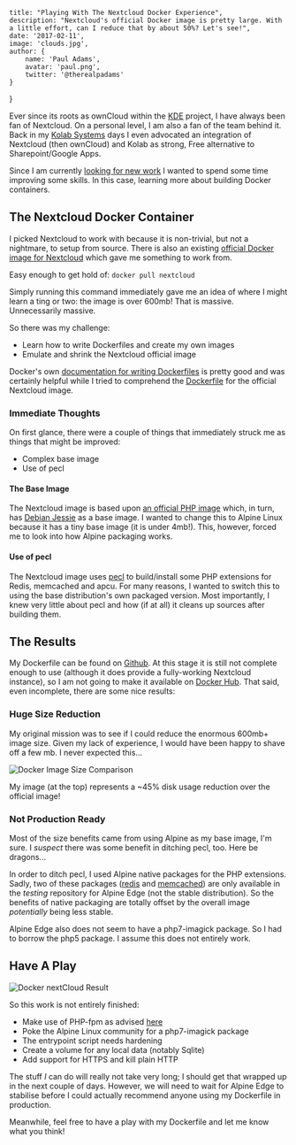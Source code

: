 
    title: "Playing With The Nextcloud Docker Experience",
    description: "Nextcloud's official Docker image is pretty large. With a little effort, can I reduce that by about 50%? Let's see!",
    date: '2017-02-11',
    image: 'clouds.jpg',
    author: {
        name: 'Paul Adams',
        avatar: 'paul.png',
        twitter: '@therealpadams'
    }
}


Ever since its roots as ownCloud within the [KDE](http://www.kde.org)
project, I have always been fan of Nextcloud. On a personal level, I
am also a fan of the team behind it. Back in my [Kolab Systems](http://kolabsys.com) days I even advocated an integration of
Nextcloud (then ownCloud) and Kolab as strong, Free alternative to
Sharepoint/Google Apps.

Since I am currently [looking for new work](/hire/index.html) I wanted
to spend some time improving some skills. In this case, learning more
about building Docker containers.

## The Nextcloud Docker Container

I picked Nextcloud to work with because it is non-trivial, but not a
nightmare, to setup from source. There is also an existing [official
Docker image for Nextcloud](https://hub.docker.com/_/nextcloud/) which
gave me something to work from.

Easy enough to get hold of: ```docker pull nextcloud```

Simply running this command immediately gave me an idea of where I
might learn a ting or two: the image is over 600mb! That is
massive. Unnecessarily massive.

So there was my challenge:

- Learn how to write Dockerfiles and create my own images
- Emulate and shrink the Nextcloud official image

Docker's own [documentation for writing Dockerfiles](https://docs.docker.com/engine/userguide/eng-image/dockerfile_best-practices/)
is pretty good and was certainly helpful while I tried to comprehend
the
[Dockerfile](https://github.com/nextcloud/docker/blob/master/11.0/apache/Dockerfile)
for the official Nextcloud image.

### Immediate Thoughts

On first glance, there were a couple of things that immediately struck
me as things that might be improved:

- Complex base image
- Use of pecl

#### The Base Image

The Nextcloud image is based upon [an official PHP
image](https://github.com/docker-library/php/blob/75854bb7e97d3e01c9b3597674450be43521e296/5.6/fpm/Dockerfile)
which, in turn, has [Debian Jessie](https://www.debian.org) as a base
image. I wanted to change this to Alpine Linux because it has a tiny
base image (it is under 4mb!). This, however, forced me to look into
how Alpine packaging works.

#### Use of pecl

The Nextcloud image uses [pecl](https://pecl.php.net) to build/install
some PHP extensions for Redis, memcached and apcu. For many reasons, I
wanted to switch this to using the base distribution's own packaged
version. Most importantly, I knew very little about pecl and how (if
at all) it cleans up sources after building them.

## The Results

My Dockerfile can be found on
[Github](https://github.com/therealpadams/nextcloud-docker/blob/master/Dockerfile). At
this stage it is still not complete enough to use (although it does
provide a fully-working Nextcloud instance), so I am not going to make
it available on [Docker Hub](https://hub.docker.com). That said, even
incomplete, there are some nice results:

### Huge Size Reduction

My original mission was to see if I could reduce the enormous 600mb+
image size. Given my lack of experience, I would have been happy to
shave off a few mb. I never expected this...

![Docker Image Size Comparison](/assets/images/image-size.png)

My image (at the top) represents a ~45% disk usage reduction over the
official image!

### Not Production Ready

Most of the size benefits came from using Alpine as my base image, I'm
sure. I *suspect* there was some benefit in ditching pecl, too. Here
be dragons...

In order to ditch pecl, I used Alpine native packages for the PHP
extensions. Sadly, two of these packages
([redis](https://pkgs.alpinelinux.org/package/edge/testing/x86_64/php7-redis)
and
[memcached](https://pkgs.alpinelinux.org/package/edge/testing/x86_64/php7-memcached))
are only available in the *testing* repository for Alpine Edge (not
the stable distribution). So the benefits of native packaging are
totally offset by the overall image *potentially* being less stable.

Alpine Edge also does not seem to have a php7-imagick package. So I
had to borrow the php5 package. I assume this does not entirely work.

## Have A Play

![Docker nextCloud Result](/assets/images/nextcloud-result.png)

So this work is not entirely finished:

- Make use of PHP-fpm as advised [here](https://wiki.alpinelinux.org/wiki/Apache_with_php-fpm)
- Poke the Alpine Linux community for a php7-imagick package
- The entrypoint script needs hardening
- Create a volume for any local data (notably Sqlite)
- Add support for HTTPS and kill plain HTTP

The stuff *I* can do will really not take very long; I should get that
wrapped up in the next couple of days. However, we will need to wait
for Alpine Edge to stabilise before I could actually recommend anyone
using my Dockerfile in production.

Meanwhile, feel free to have a play with my Dockerfile and let me know
what you think!